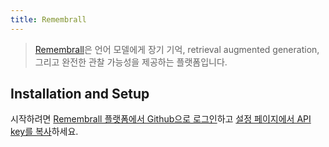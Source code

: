 ```yaml
---
title: Remembrall
---
```


>[Remembrall](https://remembrall.dev/)은 언어 모델에게
> 장기 기억, retrieval augmented generation, 그리고 완전한 관찰 가능성을 제공하는 플랫폼입니다.

## Installation and Setup

시작하려면 [Remembrall 플랫폼에서 Github으로 로그인](https://remembrall.dev/login)하고
[설정 페이지에서 API key를 복사](https://remembrall.dev/dashboard/settings)하세요.